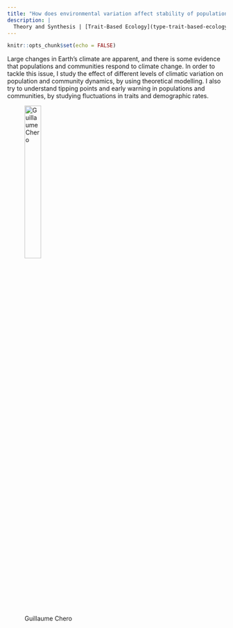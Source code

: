 ```yaml
---
title: "How does environmental variation affect stability of populations and communities?"
description: |
  Theory and Synthesis | [Trait-Based Ecology](type-trait-based-ecology.html), [Simulation Model](https://ecological-dynamics-izw.com/project-type/simulation-model/)
---
```


```r
knitr::opts_chunk$set(echo = FALSE)
```

Large changes in Earth’s climate are apparent, and there is some evidence that populations and communities respond to climate change. In order to tackle this issue, I study the effect of different levels of climatic variation on population and community dynamics, by using theoretical modelling. I also try to understand tipping points and early warning in populations and communities, by studying fluctuations in traits and demographic rates.

<figure>
  <img src="img/chero_picture.jpg" alt="Guillaume Chero" style="width:30%">
  <figcaption>Guillaume Chero</figcaption>
</figure>